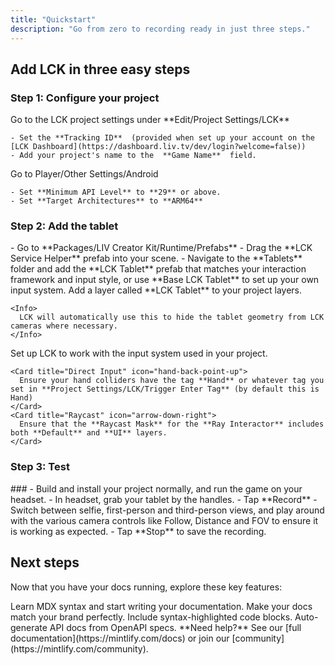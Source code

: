 ```yaml
---
title: "Quickstart"
description: "Go from zero to recording ready in just three steps."
---
```


## Add LCK in three easy steps

### Step 1: Configure your project

<AccordionGroup>
  <Accordion title="Configure LCK Settings" icon="gear">
    Go to the LCK project settings under **Edit/Project Settings/LCK**

    - Set the **Tracking ID**  (provided when set up your account on the [LCK Dashboard](https://dashboard.liv.tv/dev/login?welcome=false))
    - Add your project's name to the  **Game Name**  field.
  </Accordion>
  <Accordion title="Configure Player Settings " description="Android only" icon="folder-gear">
    Go to Player/Other Settings/Android

    - Set **Minimum API Level** to **29** or above.
    - Set **Target Architectures** to **ARM64**
  </Accordion>
</AccordionGroup>

### Step 2: Add the tablet

<AccordionGroup>
  <Accordion title="Add Tablet and Service" icon="aperture">
    - Go to **Packages/LIV Creator Kit/Runtime/Prefabs**
    - Drag the **LCK Service Helper** prefab into your scene.
    - Navigate to the **Tablets** folder and add the **LCK Tablet** prefab that matches your interaction framework and input style, or use **Base LCK Tablet** to set up your own input system.
  </Accordion>
  <Accordion title="Configure Layers" icon="layer-group">
    Add a layer called **LCK Tablet** to your project layers.

    <Info>
      LCK will automatically use this to hide the tablet geometry from LCK cameras where necessary.
    </Info>
  </Accordion>
  <Accordion title="Configure Input" icon="joystick">
    Set up LCK to work with the input system used in your project.

    <Card title="Direct Input" icon="hand-back-point-up">
      Ensure your hand colliders have the tag **Hand** or whatever tag you set in **Project Settings/LCK/Trigger Enter Tag** (by default this is Hand)
    </Card>
    <Card title="Raycast" icon="arrow-down-right">
      Ensure that the **Raycast Mask** for the **Ray Interactor** includes both **Default** and **UI** layers.
    </Card>
  </Accordion>
</AccordionGroup>

### Step 3: Test

<Accordion title="Build and Test" icon="rocket">
  ### 

  <Steps>
    <Step title="Build">
      - Build and install your project normally, and run the game on your headset.
    </Step>
    <Step title="Test">
      - In headset, grab your tablet by the handles.
      - Tap **Record**
      - Switch between selfie, first-person and third-person views, and play around with the various camera controls like Follow, Distance and FOV to ensure it is working as expected.
      - Tap **Stop** to save the recording.
    </Step>
  </Steps>
</Accordion>

## Next steps

Now that you have your docs running, explore these key features:

<CardGroup cols={2}>
  <Card title="Write Content" icon="pen-to-square" href="/essentials/markdown">
    Learn MDX syntax and start writing your documentation.
  </Card>
  <Card title="Customize style" icon="palette" href="/essentials/settings">
    Make your docs match your brand perfectly.
  </Card>
  <Card title="Add code examples" icon="square-code" href="/essentials/code">
    Include syntax-highlighted code blocks.
  </Card>
  <Card title="API documentation" icon="code" href="/api-reference/introduction">
    Auto-generate API docs from OpenAPI specs.
  </Card>
</CardGroup>

<Note>
  **Need help?** See our [full documentation](https://mintlify.com/docs) or join our [community](https://mintlify.com/community).
</Note>